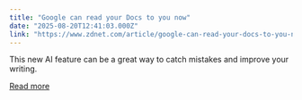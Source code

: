 ```yaml
---
title: "Google can read your Docs to you now"
date: "2025-08-20T12:41:03.000Z"
link: "https://www.zdnet.com/article/google-can-read-your-docs-to-you-now/"
---
```


This new AI feature can be a great way to catch mistakes and improve your writing.

[Read more](https://www.zdnet.com/article/google-can-read-your-docs-to-you-now/)
